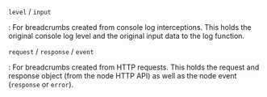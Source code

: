`level` / `input`

: For breadcrumbs created from console log interceptions. This holds the original console log level and the original input data to the log function.

`request` / `response` / `event`

: For breadcrumbs created from HTTP requests. This holds the request and response object (from the node HTTP API) as well as the node event (`response` or `error`).
